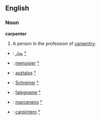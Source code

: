==English==
===Noun===
'''carpenter'''
#A person in the profession of [[carpentry]].

*{{ar}}: [[نجار]] [[:ar:نجار|°]]
*{{fr}}: [[menuisier]] [[:fr:menuisier|°]]
*{{hu}}: [[asztalos]] [[:hu:asztalos|°]] 
*{{de}}: [[Schreiner]] [[:de:Schreiner|°]]
*{{it}}: [[falegname]] [[:it:falegname|°]]
*{{pt}}: [[marceneiro]] [[:pt:marceneiro|°]]
*{{es}}: [[carpintero]] [[:es:carpintero|°]]